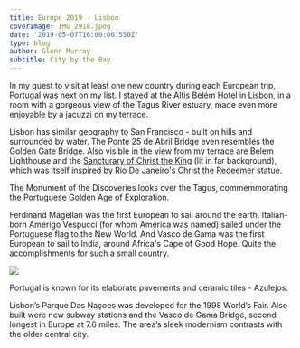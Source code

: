 ---
title: Europe 2019 - Lisbon
coverImage: IMG_2918.jpeg
date: '2019-05-07T16:00:00.550Z'
type: blog
author: Glenn Murray
subtitle: City by the Bay
---

In my quest to visit at least one new country during each European trip, Portugal was next on my list. I stayed at the Altis Belém Hotel in Lisbon, in a room with a gorgeous view of the Tagus River estuary, made even more enjoyable by a jacuzzi on my terrace.

Lisbon has similar geography to San Francisco - built on hills and surrounded by water. The Ponte 25 de Abril Bridge even resembles the Golden Gate Bridge. Also visible in the view from my terrace are Belem Lighthouse and the <a href="https://en.wikipedia.org/wiki/Christ_the_King_(Almada)">Sancturary of Christ the King</a> (lit in far background), which was itself inspired by Rio De Janeiro's <a href="https://en.wikipedia.org/wiki/Christ_the_Redeemer_(statue)">Christ the Redeemer</a> statue.

<LisbonHotel2019SlideShow />

<Lisbon2019SlideShow />

The Monument of the Discoveries looks over the Tagus, commemmorating the Portuguese Golden Age of Exploration.

Ferdinand Magellan was the first European to sail around the earth. Italian-born Amerigo Vespucci (for whom America was named) sailed under the Portuguese flag to the New World. And Vasco de Gama was the first European to sail to India, around Africa's Cape of Good Hope. Quite the accomplishments for such a small country.

<Image src="IMG_2918.jpeg" />

Portugal is known for its elaborate pavements and ceramic tiles - Azulejos.

<LisbonTiles2019SlideShow />

Lisbon’s Parque Das Naçoes was developed for the 1998 World’s Fair. Also built were new subway stations and the Vasco de Gama Bridge, second longest in Europe at 7.6 miles. The area’s sleek modernism contrasts with the older central city.

<LisbonParqueNacoes2019SlideShow />
